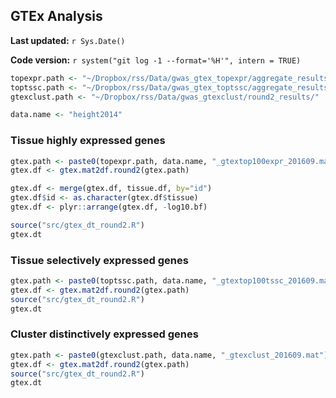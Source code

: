 ## GTEx Analysis {#height2014-3}

**Last updated:** `r Sys.Date()`

**Code version:** `r system("git log -1 --format='%H'", intern = TRUE)`

```r
topexpr.path <- "~/Dropbox/rss/Data/gwas_gtex_topexpr/aggregate_results/"
toptssc.path <- "~/Dropbox/rss/Data/gwas_gtex_toptssc/aggregate_results/"
gtexclust.path <- "~/Dropbox/rss/Data/gwas_gtexclust/round2_results/"

data.name <- "height2014"
```

### Tissue highly expressed genes

```r
gtex.path <- paste0(topexpr.path, data.name, "_gtextop100expr_201609.mat")
gtex.df <- gtex.mat2df.round2(gtex.path)

gtex.df <- merge(gtex.df, tissue.df, by="id")
gtex.df$id <- as.character(gtex.df$tissue)
gtex.df <- plyr::arrange(gtex.df, -log10.bf)

source("src/gtex_dt_round2.R")
gtex.dt
```

### Tissue selectively expressed genes

```r
gtex.path <- paste0(toptssc.path, data.name, "_gtextop100tssc_201609.mat")
gtex.df <- gtex.mat2df.round2(gtex.path) 
source("src/gtex_dt_round2.R")
gtex.dt
```

### Cluster distinctively expressed genes

```r
gtex.path <- paste0(gtexclust.path, data.name, "_gtexclust_201609.mat")
gtex.df <- gtex.mat2df.round2(gtex.path) 
source("src/gtex_dt_round2.R")
gtex.dt
```